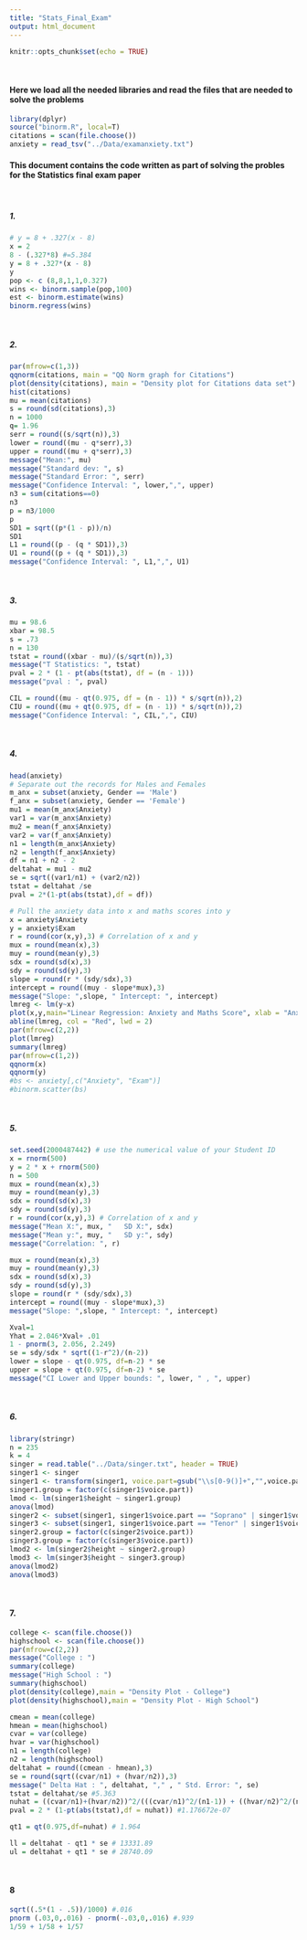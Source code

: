 ```yaml
---
title: "Stats_Final_Exam"
output: html_document
---
```


```r
knitr::opts_chunk$set(echo = TRUE)
```

&nbsp;

#### Here we load all the needed libraries and read the files that are needed to solve the problems
```r
library(dplyr)
source("binorm.R", local=T)
citations = scan(file.choose())
anxiety = read_tsv("../Data/examanxiety.txt")
```
#### This document contains the code written as part of solving the probles for the Statistics final exam paper

&nbsp;

##### 1.
```r
# y = 8 + .327(x - 8) 
x = 2
8 - (.327*8) #=5.384
y = 8 + .327*(x - 8)
y
pop <- c (8,8,1,1,0.327)
wins <- binorm.sample(pop,100)
est <- binorm.estimate(wins)
binorm.regress(wins)
```

&nbsp;

##### 2.
```r
par(mfrow=c(1,3))
qqnorm(citations, main = "QQ Norm graph for Citations")
plot(density(citations), main = "Density plot for Citations data set")
hist(citations)
mu = mean(citations)
s = round(sd(citations),3)
n = 1000
q= 1.96
serr = round((s/sqrt(n)),3)
lower = round((mu - q*serr),3)
upper = round((mu + q*serr),3)
message("Mean:", mu)
message("Standard dev: ", s)
message("Standard Error: ", serr)
message("Confidence Interval: ", lower,",", upper)
n3 = sum(citations==0)
n3
p = n3/1000
p
SD1 = sqrt((p*(1 - p))/n)
SD1
L1 = round((p - (q * SD1)),3)
U1 = round((p + (q * SD1)),3)
message("Confidence Interval: ", L1,",", U1)
```

&nbsp;

##### 3.
```r
mu = 98.6
xbar = 98.5
s = .73
n = 130
tstat = round((xbar - mu)/(s/sqrt(n)),3)
message("T Statistics: ", tstat)
pval = 2 * (1 - pt(abs(tstat), df = (n - 1)))
message("pval : ", pval)

CIL = round((mu - qt(0.975, df = (n - 1)) * s/sqrt(n)),2)
CIU = round((mu + qt(0.975, df = (n - 1)) * s/sqrt(n)),2)
message("Confidence Interval: ", CIL,",", CIU)
```

&nbsp;

##### 4.
```r
head(anxiety)
# Separate out the records for Males and Females
m_anx = subset(anxiety, Gender == 'Male')
f_anx = subset(anxiety, Gender == 'Female')
mu1 = mean(m_anx$Anxiety)
var1 = var(m_anx$Anxiety)
mu2 = mean(f_anx$Anxiety)
var2 = var(f_anx$Anxiety)
n1 = length(m_anx$Anxiety)
n2 = length(f_anx$Anxiety)
df = n1 + n2 - 2
deltahat = mu1 - mu2
se = sqrt((var1/n1) + (var2/n2))
tstat = deltahat /se 
pval = 2*(1-pt(abs(tstat),df = df))

# Pull the anxiety data into x and maths scores into y
x = anxiety$Anxiety
y = anxiety$Exam
r = round(cor(x,y),3) # Correlation of x and y
mux = round(mean(x),3)
muy = round(mean(y),3)
sdx = round(sd(x),3)
sdy = round(sd(y),3)
slope = round(r * (sdy/sdx),3)
intercept = round((muy - slope*mux),3)
message("Slope: ",slope, " Intercept: ", intercept)
lmreg <- lm(y~x)
plot(x,y,main="Linear Regression: Anxiety and Maths Score", xlab = "Anxiety", ylab = "Maths Score",ylim=c(0, 125))
abline(lmreg, col = "Red", lwd = 2)
par(mfrow=c(2,2))
plot(lmreg)
summary(lmreg)
par(mfrow=c(1,2))
qqnorm(x)
qqnorm(y)
#bs <- anxiety[,c("Anxiety", "Exam")]
#binorm.scatter(bs)
```


&nbsp;

##### 5.
```r
set.seed(2000487442) # use the numerical value of your Student ID
x = rnorm(500)
y = 2 * x + rnorm(500)
n = 500
mux = round(mean(x),3)
muy = round(mean(y),3)
sdx = round(sd(x),3)
sdy = round(sd(y),3)
r = round(cor(x,y),3) # Correlation of x and y
message("Mean X:", mux, "   SD X:", sdx)
message("Mean y:", muy, "   SD y:", sdy)
message("Correlation: ", r)

mux = round(mean(x),3)
muy = round(mean(y),3)
sdx = round(sd(x),3)
sdy = round(sd(y),3)
slope = round(r * (sdy/sdx),3)
intercept = round((muy - slope*mux),3)
message("Slope: ",slope, " Intercept: ", intercept)

Xval=1
Yhat = 2.046*Xval+ .01
1 - pnorm(3, 2.056, 2.249)
se = sdy/sdx * sqrt((1-r^2)/(n-2))
lower = slope - qt(0.975, df=n-2) * se
upper = slope + qt(0.975, df=n-2) * se
message("CI Lower and Upper bounds: ", lower, " , ", upper)
```



&nbsp;

##### 6.
```r
library(stringr)
n = 235
k = 4
singer = read.table("../Data/singer.txt", header = TRUE)
singer1 <- singer
singer1 <- transform(singer1, voice.part=gsub("\\s[0-9()]+","",voice.part))
singer1.group = factor(c(singer1$voice.part))
lmod <- lm(singer1$height ~ singer1.group)
anova(lmod)
singer2 <- subset(singer1, singer1$voice.part == "Soprano" | singer1$voice.part == "Alto" )
singer3 <- subset(singer1, singer1$voice.part == "Tenor" | singer1$voice.part == "Bass" )
singer2.group = factor(c(singer2$voice.part))
singer3.group = factor(c(singer3$voice.part))
lmod2 <- lm(singer2$height ~ singer2.group)
lmod3 <- lm(singer3$height ~ singer3.group)
anova(lmod2)
anova(lmod3)
```

&nbsp;

#### 7.
```r
college <- scan(file.choose())
highschool <- scan(file.choose())
par(mfrow=c(2,2))
message("College : ")
summary(college)
message("High School : ")
summary(highschool)
plot(density(college),main = "Density Plot - College")
plot(density(highschool),main = "Density Plot - High School")

cmean = mean(college)
hmean = mean(highschool)
cvar = var(college)
hvar = var(highschool)
n1 = length(college)
n2 = length(highschool)
deltahat = round((cmean - hmean),3)
se = round(sqrt((cvar/n1) + (hvar/n2)),3)
message(" Delta Hat : ", deltahat, "," , " Std. Error: ", se)
tstat = deltahat/se #5.363
nuhat = ((cvar/n1)+(hvar/n2))^2/(((cvar/n1)^2/(n1-1)) + ((hvar/n2)^2/(n2-1))) #593.64
pval = 2 * (1-pt(abs(tstat),df = nuhat)) #1.176672e-07

qt1 = qt(0.975,df=nuhat) # 1.964

ll = deltahat - qt1 * se # 13331.89
ul = deltahat + qt1 * se # 28740.09
```

&nbsp;

#### 8
```r
sqrt((.5*(1 - .5))/1000) #.016
pnorm (.03,0,.016) - pnorm(-.03,0,.016) #.939
1/59 + 1/58 + 1/57
```